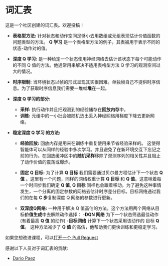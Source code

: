 # 词汇表

这是一个社区创建的词汇表。欢迎投稿！

- **表格型方法:** 针对状态和动作空间足够小去用数组或元组表现估计价值函数的问题类型的方法。
**Q 学习** 是一个表格型方法的例子，其表被用于表示不同的状态-动作对的值。
- **深度 Q 学习:** 是一种给定一个状态使用神经网络去估计该状态下每个可能动作的不同 Q 值的方法。他通常用来解决不适用表格型方法 Q 学习的观测空间过大的情况。

- **时序限制:** 当环境状态以帧的形式呈现其实很困难。单独帧自己不提供时序信息。为了获取时序信息我们需要一堆帧**堆**在一起。
- **深度 Q 学习的部分:**
  - **采样:** 执行动作并且把观测到的经验储存在**回放内存**中。
  - **训练:** 元组中的一小批会被随机选出丢入神经网络用梯度下降去更新网络。
  
- **稳定深度 Q 学习 的方法:**
  - **经验回放:** 回放内存是用来在训练中重复使用来节省经验采样的。
  这使得智能体可以从同样的经验中多次学习。并且避免了在新环境交互下忘记之前的行为。在回放缓冲区中的**随机采样**移除了观测序列的相关性并且阻止了动作价值的震荡或爆炸。

  - **固定 Q 目标:** 为了计算 **Q 目标** 我们需要通过贝尔曼方程估计下一个状态 **Q 值** 。这里有一个问题，同样的网络权重计算 **Q 目标** 和 **Q 值**。这意味着每一个时间步我们确定 **Q 值**,  **Q 目标** 同样也会跟着移动。为了避免这种事情发生，一个分离的固定参数的网络去估计时序差分目标。目标网络通过我们的在每 **C 步**复制深度 Q 网络的参数进行更新。
  
  - **双深度Q网络:** 一种用于解决 Q 值高估的方法。这个方法用两个网络从目标**价值生成**中去解除动作选择：
     -**DQN 网络** 为下一个状态筛选最佳动作(有着最高 **Q 值** 的动作)
     -**目标网络** 计算下一个状态采用该动作的 目标 **Q 值**。
     这种方法减少了 **Q 值** 的高估，他帮助我们更快训练和更稳定学习。 

如果您想改进课程，可以[打开一个 Pull Request](https://github.com/huggingface/deep-rl-class/pulls)

感谢以下人员对于词汇表的贡献:

- [Dario Paez](https://github.com/dario248)

